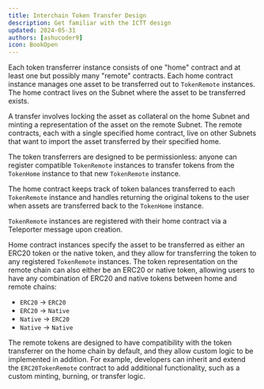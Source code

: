 ```yaml
---
title: Interchain Token Transfer Design
description: Get familiar with the ICTT design
updated: 2024-05-31
authors: [ashucoder9]
icon: BookOpen
---
```


Each token transferrer instance consists of one "home" contract and at least one but possibly many "remote" contracts. Each home contract instance manages one asset to be transferred out to `TokenRemote` instances. The home contract lives on the Subnet where the asset to be transferred exists.

A transfer involves locking the asset as collateral on the home Subnet and minting a representation of the asset on the remote Subnet. The remote contracts, each with a single specified home contract, live on other Subnets that want to import the asset transferred by their specified home.

The token transferrers are designed to be permissionless: anyone can register compatible `TokenRemote` instances to transfer tokens from the `TokenHome` instance to that new `TokenRemote` instance.

The home contract keeps track of token balances transferred to each `TokenRemote` instance and handles returning the original tokens to the user when assets are transferred back to the `TokenHome` instance.

`TokenRemote` instances are registered with their home contract via a Teleporter message upon creation.

Home contract instances specify the asset to be transferred as either an ERC20 token or the native token, and they allow for transferring the token to any registered `TokenRemote` instances. The token representation on the remote chain can also either be an ERC20 or native token, allowing users to have any combination of ERC20 and native tokens between home and remote chains:

- `ERC20` -> `ERC20`
- `ERC20` -> `Native`
- `Native` -> `ERC20`
- `Native` -> `Native`

The remote tokens are designed to have compatibility with the token transferrer on the home chain by default, and they allow custom logic to be implemented in addition. For example, developers can inherit and extend the `ERC20TokenRemote` contract to add additional functionality, such as a custom minting, burning, or transfer logic.